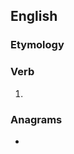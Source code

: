 ==English==

===Etymology===
{{suffix|en|remain|est|nocat=1}}

===Verb===
{{head|en|verb form}}

# {{en-archaic second-person singular of|remain}}

===Anagrams===
* {{anagrams|en|a=aeeimnrst|Tremaines|ametrines|antimeres|armenites}}